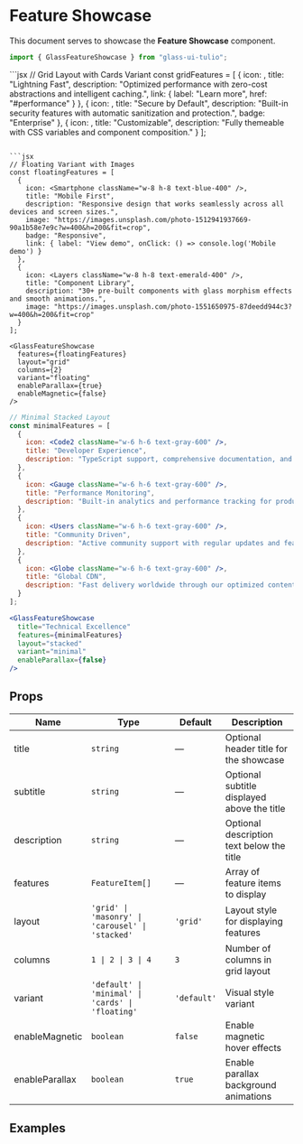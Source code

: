 # Feature Showcase

This document serves to showcase the **Feature Showcase** component.


```jsx
import { GlassFeatureShowcase } from "glass-ui-tulio";
```

<ComponentShowcase>
  ```jsx
  // Grid Layout with Cards Variant
  const gridFeatures = [
    {
      icon: <Zap className="w-6 h-6 text-blue-500" />,
      title: "Lightning Fast",
      description: "Optimized performance with zero-cost abstractions and intelligent caching.",
      link: { label: "Learn more", href: "#performance" }
    },
    {
      icon: <Shield className="w-6 h-6 text-green-500" />,
      title: "Secure by Default",
      description: "Built-in security features with automatic sanitization and protection.",
      badge: "Enterprise"
    },
    {
      icon: <Palette className="w-6 h-6 text-purple-500" />,
      title: "Customizable",
      description: "Fully themeable with CSS variables and component composition."
    }
  ];

  <GlassFeatureShowcase
    title="Why Choose LiquidiUI?"
    subtitle="Features"
    description="Discover the powerful features that make LiquidiUI the perfect choice for modern applications."
    features={gridFeatures}
    layout="grid"
    columns={3}
    variant="cards"
    enableMagnetic={true}
  />
  ```

  ```jsx
  // Floating Variant with Images
  const floatingFeatures = [
    {
      icon: <Smartphone className="w-8 h-8 text-blue-400" />,
      title: "Mobile First",
      description: "Responsive design that works seamlessly across all devices and screen sizes.",
      image: "https://images.unsplash.com/photo-1512941937669-90a1b58e7e9c?w=400&h=200&fit=crop",
      badge: "Responsive",
      link: { label: "View demo", onClick: () => console.log('Mobile demo') }
    },
    {
      icon: <Layers className="w-8 h-8 text-emerald-400" />,
      title: "Component Library",
      description: "30+ pre-built components with glass morphism effects and smooth animations.",
      image: "https://images.unsplash.com/photo-1551650975-87deedd944c3?w=400&h=200&fit=crop"
    }
  ];

  <GlassFeatureShowcase
    features={floatingFeatures}
    layout="grid"
    columns={2}
    variant="floating"
    enableParallax={true}
    enableMagnetic={false}
  />
  ```

  ```jsx
  // Minimal Stacked Layout
  const minimalFeatures = [
    {
      icon: <Code2 className="w-6 h-6 text-gray-600" />,
      title: "Developer Experience",
      description: "TypeScript support, comprehensive documentation, and excellent IDE integration."
    },
    {
      icon: <Gauge className="w-6 h-6 text-gray-600" />,
      title: "Performance Monitoring",
      description: "Built-in analytics and performance tracking for production applications."
    },
    {
      icon: <Users className="w-6 h-6 text-gray-600" />,
      title: "Community Driven",
      description: "Active community support with regular updates and feature requests."
    },
    {
      icon: <Globe className="w-6 h-6 text-gray-600" />,
      title: "Global CDN",
      description: "Fast delivery worldwide through our optimized content delivery network."
    }
  ];

  <GlassFeatureShowcase
    title="Technical Excellence"
    features={minimalFeatures}
    layout="stacked"
    variant="minimal"
    enableParallax={false}
  />
  ```
</ComponentShowcase>

## Props

| Name | Type | Default | Description |
|------|------|---------|-------------|
| title | `string` | — | Optional header title for the showcase |
| subtitle | `string` | — | Optional subtitle displayed above the title |
| description | `string` | — | Optional description text below the title |
| features | `FeatureItem[]` | — | Array of feature items to display |
| layout | `'grid' \| 'masonry' \| 'carousel' \| 'stacked'` | `'grid'` | Layout style for displaying features |
| columns | `1 \| 2 \| 3 \| 4` | `3` | Number of columns in grid layout |
| variant | `'default' \| 'minimal' \| 'cards' \| 'floating'` | `'default'` | Visual style variant |
| enableMagnetic | `boolean` | `false` | Enable magnetic hover effects |
| enableParallax | `boolean` | `true` | Enable parallax background animations |

## Examples

